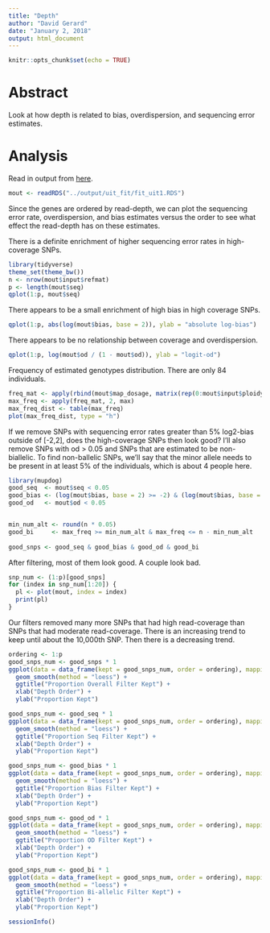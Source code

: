 ```yaml
---
title: "Depth"
author: "David Gerard"
date: "January 2, 2018"
output: html_document
---
```


```r
knitr::opts_chunk$set(echo = TRUE)
```

# Abstract

Look at how depth is related to bias, overdispersion, and sequencing error estimates.

# Analysis

Read in output from [here](uitdewilligen.html).

```r
mout <- readRDS("../output/uit_fit/fit_uit1.RDS")
```

Since the genes are ordered by read-depth, we can plot the sequencing error rate, overdispersion, and bias estimates versus the order to see what effect the read-depth has on these estimates.

There is a definite enrichment of higher sequencing error rates in high-coverage SNPs.
```r
library(tidyverse)
theme_set(theme_bw())
n <- nrow(mout$input$refmat)
p <- length(mout$seq)
qplot(1:p, mout$seq)
```

There appears to be a small enrichment of high bias in high coverage SNPs.
```r
qplot(1:p, abs(log(mout$bias, base = 2)), ylab = "absolute log-bias")
```

There appears to be no relationship between coverage and overdispersion.
```r
qplot(1:p, log(mout$od / (1 - mout$od)), ylab = "logit-od")
```

Frequency of estimated genotypes distribution. There are only 84 individuals.
```r
freq_mat <- apply(rbind(mout$map_dosage, matrix(rep(0:mout$input$ploidy, times = p), nrow = mout$input$ploidy + 1)), 2, table) - 1
max_freq <- apply(freq_mat, 2, max)
max_freq_dist <- table(max_freq)
plot(max_freq_dist, type = "h")
```


If we remove SNPs with sequencing error rates greater than 5\% log2-bias outside of [-2,2], does the high-coverage SNPs then look good? I'll also remove SNPs with od > 0.05 and SNPs that are estimated to be non-biallelic. To find non-ballelic SNPs, we'll say that the minor allele needs to be present in at least 5\% of the individuals, which is about 4 people here.
```r
library(mupdog)
good_seq  <- mout$seq < 0.05
good_bias <- (log(mout$bias, base = 2) >= -2) & (log(mout$bias, base = 2) <= 2)
good_od   <- mout$od < 0.05


min_num_alt <- round(n * 0.05)
good_bi     <- max_freq >= min_num_alt & max_freq <= n - min_num_alt
  
good_snps <- good_seq & good_bias & good_od & good_bi
```

After filtering, most of them look good. A couple look bad.
```r
snp_num <- (1:p)[good_snps]
for (index in snp_num[1:20]) {
  pl <- plot(mout, index = index)
  print(pl)
}

```


Our filters removed many more SNPs that had high read-coverage than SNPs that had moderate read-coverage. There is an increasing trend to keep until about the 10,000th SNP. Then there is a decreasing trend.
```r
ordering <- 1:p
good_snps_num <- good_snps * 1
ggplot(data = data_frame(kept = good_snps_num, order = ordering), mapping = aes(x = ordering, y = kept)) +
  geom_smooth(method = "loess") +
  ggtitle("Proportion Overall Filter Kept") +
  xlab("Depth Order") +
  ylab("Proportion Kept")
```

```r
good_snps_num <- good_seq * 1
ggplot(data = data_frame(kept = good_snps_num, order = ordering), mapping = aes(x = ordering, y = kept)) +
  geom_smooth(method = "loess") +
  ggtitle("Proportion Seq Filter Kept") +
  xlab("Depth Order") +
  ylab("Proportion Kept")
```


```r
good_snps_num <- good_bias * 1
ggplot(data = data_frame(kept = good_snps_num, order = ordering), mapping = aes(x = ordering, y = kept)) +
  geom_smooth(method = "loess") +
  ggtitle("Proportion Bias Filter Kept") +
  xlab("Depth Order") +
  ylab("Proportion Kept")
```

```r
good_snps_num <- good_od * 1
ggplot(data = data_frame(kept = good_snps_num, order = ordering), mapping = aes(x = ordering, y = kept)) +
  geom_smooth(method = "loess") +
  ggtitle("Proportion OD Filter Kept") +
  xlab("Depth Order") +
  ylab("Proportion Kept")
```

```r
good_snps_num <- good_bi * 1
ggplot(data = data_frame(kept = good_snps_num, order = ordering), mapping = aes(x = ordering, y = kept)) +
  geom_smooth(method = "loess") +
  ggtitle("Proportion Bi-allelic Filter Kept") +
  xlab("Depth Order") +
  ylab("Proportion Kept")
```

```r
sessionInfo()
```

